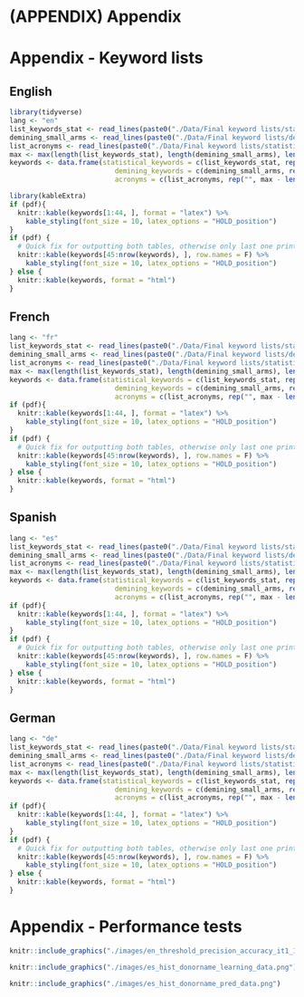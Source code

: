 # (APPENDIX) Appendix {-} 

# Appendix - Keyword lists {#Appendix-A}

## English {-}

```r
library(tidyverse)
lang <- "en"
list_keywords_stat <- read_lines(paste0("./Data/Final keyword lists/statistics_reduced_", lang, ".txt"), skip_empty_rows = TRUE)  %>% trimws()
demining_small_arms <- read_lines(paste0("./Data/Final keyword lists/demining_small_arms_", lang, ".txt"), skip_empty_rows = TRUE)  %>% trimws()
list_acronyms <- read_lines(paste0("./Data/Final keyword lists/statistics_reduced_acronyms_", lang, ".txt"), skip_empty_rows = TRUE)  %>% trimws()
max <- max(length(list_keywords_stat), length(demining_small_arms), length(list_acronyms))
keywords <- data.frame(statistical_keywords = c(list_keywords_stat, rep("", max - length(list_keywords_stat))),
                          demining_keywords = c(demining_small_arms, rep("", max - length(demining_small_arms))),
                          acronyms = c(list_acronyms, rep("", max - length((list_acronyms)))))

library(kableExtra)
if (pdf){
  knitr::kable(keywords[1:44, ], format = "latex") %>% 
    kable_styling(font_size = 10, latex_options = "HOLD_position")
}
if (pdf) {
  # Quick fix for outputting both tables, otherwise only last one printed
  knitr::kable(keywords[45:nrow(keywords), ], row.names = F) %>% 
    kable_styling(font_size = 10, latex_options = "HOLD_position")
} else {
  knitr::kable(keywords, format = "html") 
}
```
## French {-}

```r
lang <- "fr"
list_keywords_stat <- read_lines(paste0("./Data/Final keyword lists/statistics_reduced_", lang, ".txt"), skip_empty_rows = TRUE)  %>% trimws()
demining_small_arms <- read_lines(paste0("./Data/Final keyword lists/demining_small_arms_", lang, ".txt"), skip_empty_rows = TRUE)  %>% trimws()
list_acronyms <- read_lines(paste0("./Data/Final keyword lists/statistics_reduced_acronyms_", lang, ".txt"), skip_empty_rows = TRUE)  %>% trimws()
max <- max(length(list_keywords_stat), length(demining_small_arms), length(list_acronyms))
keywords <- data.frame(statistical_keywords = c(list_keywords_stat, rep("", max - length(list_keywords_stat))),
                          demining_keywords = c(demining_small_arms, rep("", max - length(demining_small_arms))),
                          acronyms = c(list_acronyms, rep("", max - length((list_acronyms)))))
if (pdf){
  knitr::kable(keywords[1:44, ], format = "latex") %>% 
    kable_styling(font_size = 10, latex_options = "HOLD_position")
}
if (pdf) {
  # Quick fix for outputting both tables, otherwise only last one printed
  knitr::kable(keywords[45:nrow(keywords), ], row.names = F) %>% 
    kable_styling(font_size = 10, latex_options = "HOLD_position")
} else {
  knitr::kable(keywords, format = "html") 
}
```

## Spanish {-}

```r
lang <- "es"
list_keywords_stat <- read_lines(paste0("./Data/Final keyword lists/statistics_reduced_", lang, ".txt"), skip_empty_rows = TRUE)  %>% trimws()
demining_small_arms <- read_lines(paste0("./Data/Final keyword lists/demining_small_arms_", lang, ".txt"), skip_empty_rows = TRUE)  %>% trimws()
list_acronyms <- read_lines(paste0("./Data/Final keyword lists/statistics_reduced_acronyms_", lang, ".txt"), skip_empty_rows = TRUE)  %>% trimws()
max <- max(length(list_keywords_stat), length(demining_small_arms), length(list_acronyms))
keywords <- data.frame(statistical_keywords = c(list_keywords_stat, rep("", max - length(list_keywords_stat))),
                          demining_keywords = c(demining_small_arms, rep("", max - length(demining_small_arms))),
                          acronyms = c(list_acronyms, rep("", max - length((list_acronyms)))))
if (pdf){
  knitr::kable(keywords[1:44, ], format = "latex") %>% 
    kable_styling(font_size = 10, latex_options = "HOLD_position")
}
if (pdf) {
  # Quick fix for outputting both tables, otherwise only last one printed
  knitr::kable(keywords[45:nrow(keywords), ], row.names = F) %>% 
    kable_styling(font_size = 10, latex_options = "HOLD_position")
} else {
  knitr::kable(keywords, format = "html") 
}
```

## German {-}

```r
lang <- "de"
list_keywords_stat <- read_lines(paste0("./Data/Final keyword lists/statistics_reduced_", lang, ".txt"), skip_empty_rows = TRUE)  %>% trimws()
demining_small_arms <- read_lines(paste0("./Data/Final keyword lists/demining_small_arms_", lang, ".txt"), skip_empty_rows = TRUE)  %>% trimws()
list_acronyms <- read_lines(paste0("./Data/Final keyword lists/statistics_reduced_acronyms_", lang, ".txt"), skip_empty_rows = TRUE)  %>% trimws()
max <- max(length(list_keywords_stat), length(demining_small_arms), length(list_acronyms))
keywords <- data.frame(statistical_keywords = c(list_keywords_stat, rep("", max - length(list_keywords_stat))),
                          demining_keywords = c(demining_small_arms, rep("", max - length(demining_small_arms))),
                          acronyms = c(list_acronyms, rep("", max - length((list_acronyms)))))
if (pdf){
  knitr::kable(keywords[1:44, ], format = "latex") %>% 
    kable_styling(font_size = 10, latex_options = "HOLD_position")
}
if (pdf) {
  # Quick fix for outputting both tables, otherwise only last one printed
  knitr::kable(keywords[45:nrow(keywords), ], row.names = F) %>% 
    kable_styling(font_size = 10, latex_options = "HOLD_position")
} else {
  knitr::kable(keywords, format = "html") 
}
```

# Appendix - Performance tests {#Appendix-B}

```r
knitr::include_graphics("./images/en_threshold_precision_accuracy_it1_1_n9482learning.png")
```

```r
knitr::include_graphics("./images/es_hist_donorname_learning_data.png")
```

```r
knitr::include_graphics("./images/es_hist_donorname_pred_data.png")
```